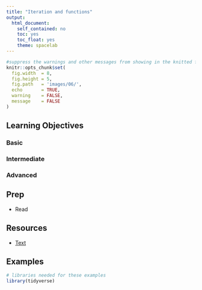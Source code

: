 ```yaml
---
title: "Iteration and functions"
output:
  html_document:
    self_contained: no
    toc: yes
    toc_float: yes
    theme: spacelab
---
```


```r
#suppress the warnings and other messages from showing in the knitted file.
knitr::opts_chunk$set(
  fig.width  = 8, 
  fig.height = 5, 
  fig.path   = 'images/06/',
  echo       = TRUE, 
  warning    = FALSE, 
  message    = FALSE
)
```

## Learning Objectives {.tabset}

### Basic

### Intermediate

### Advanced


## Prep

* Read 


## Resources

* [Text](url)


## Examples {.tabset .tabset-pills}

```r

# libraries needed for these examples
library(tidyverse)

```
